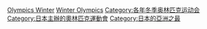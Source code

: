 {{Commons cat|1972 Winter Olympics}}
{{CatPair|1968年冬季奧林匹克運動會|1976年冬季奧林匹克運動會}}

[[Category:1972年綜合運動會|Olympics Winter]]
[[Category:1972年日本體育|Winter Olympics]]
[[Category:各年冬季奥林匹克运动会|Category:各年冬季奥林匹克运动会]]
[[Category:日本主辦的奧林匹克運動會|Category:日本主辦的奧林匹克運動會]]
[[Category:日本的亞洲之最|Category:日本的亞洲之最]]